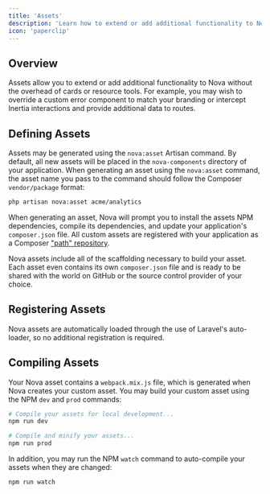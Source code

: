 ```yaml
---
title: 'Assets'
description: 'Learn how to extend or add additional functionality to Nova.'
icon: 'paperclip'
---
```


## Overview

Assets allow you to extend or add additional functionality to Nova without the overhead of cards or resource tools. For example, you may wish to override a custom error component to match your branding or intercept Inertia interactions and provide additional data to routes.

## Defining Assets

Assets may be generated using the `nova:asset` Artisan command. By default, all new assets will be placed in the `nova-components` directory of your application. When generating an asset using the `nova:asset` command, the asset name you pass to the command should follow the Composer `vendor/package` format:

```bash
php artisan nova:asset acme/analytics
```

When generating an asset, Nova will prompt you to install the assets NPM dependencies, compile its dependencies, and update your application's `composer.json` file. All custom assets are registered with your application as a Composer ["path" repository](https://getcomposer.org/doc/05-repositories.md#path).

Nova assets include all of the scaffolding necessary to build your asset. Each asset even contains its own `composer.json` file and is ready to be shared with the world on GitHub or the source control provider of your choice.

## Registering Assets

Nova assets are automatically loaded through the use of Laravel's auto-loader, so no additional registration is required.

## Compiling Assets

Your Nova asset contains a `webpack.mix.js` file, which is generated when Nova creates your custom asset. You may build your custom asset using the NPM `dev` and `prod` commands:

```bash
# Compile your assets for local development...
npm run dev

# Compile and minify your assets...
npm run prod
```

In addition, you may run the NPM `watch` command to auto-compile your assets when they are changed:

```bash
npm run watch
```
